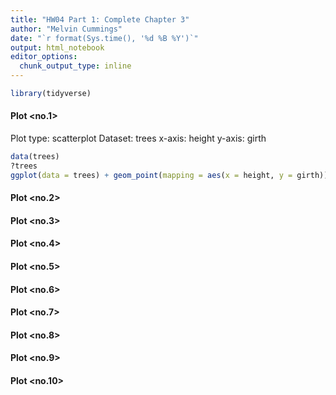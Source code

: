 ```yaml
---
title: "HW04 Part 1: Complete Chapter 3"
author: "Melvin Cummings"
date: "`r format(Sys.time(), '%d %B %Y')`"
output: html_notebook
editor_options: 
  chunk_output_type: inline
---
```


```r
library(tidyverse)
```

#### Plot <no.1>
Plot type: scatterplot
Dataset: trees
x-axis: height
y-axis: girth
```r
data(trees)
?trees
ggplot(data = trees) + geom_point(mapping = aes(x = height, y = girth))
```

#### Plot <no.2>
#### Plot <no.3>
#### Plot <no.4>
#### Plot <no.5>
#### Plot <no.6>
#### Plot <no.7>
#### Plot <no.8>
#### Plot <no.9>
#### Plot <no.10>
